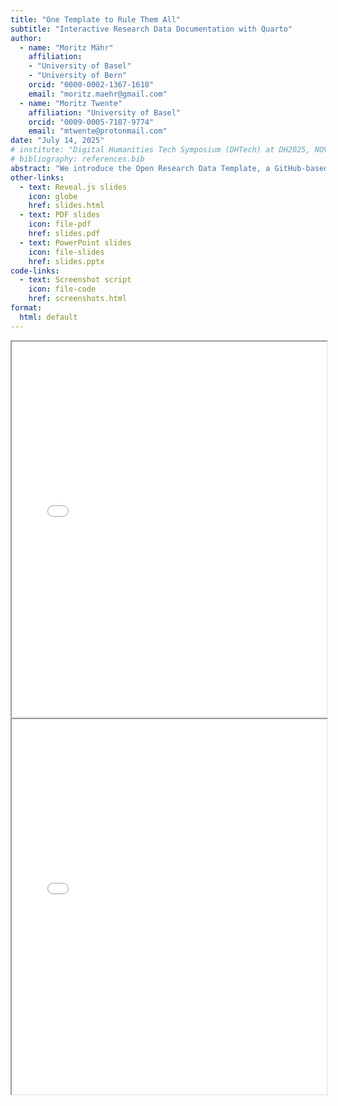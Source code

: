 ```yaml
---
title: "One Template to Rule Them All"
subtitle: "Interactive Research Data Documentation with Quarto"
author:
  - name: "Moritz Mähr"
    affiliation:
    - "University of Basel"
    - "University of Bern"
    orcid: "0000-0002-1367-1618"
    email: "moritz.maehr@gmail.com"
  - name: "Moritz Twente"
    affiliation: "University of Basel"
    orcid: "0009-0005-7187-9774"
    email: "mtwente@protonmail.com"
date: "July 14, 2025"
# institute: "Digital Humanities Tech Symposium (DHTech) at DH2025, NOVA University Lisbon"
# bibliography: references.bib
abstract: "We introduce the Open Research Data Template, a GitHub-based framework designed to streamline the publication and reuse of open research data through executable, interactive documentation using Quarto. By integrating narrative, metadata, and multi-programming-language code (Python, R, Julia, ObservableJS) into cohesive websites, the template lowers barriers to meaningful reuse and sustainable archiving of research workflows. We will demonstrate the template's structure, automation pipeline, and real-world applications through projects such as DigiHistCH24, Stadt.Geschichte.Basel, DHBern, and Decoding Inequality 2025."
other-links:
  - text: Reveal.js slides
    icon: globe
    href: slides.html
  - text: PDF slides
    icon: file-pdf
    href: slides.pdf
  - text: PowerPoint slides
    icon: file-slides
    href: slides.pptx
code-links:
  - text: Screenshot script
    icon: file-code
    href: screenshots.html
format:
  html: default
---
```


::: {.callout-tip title="Slide deck (Reveal JS)" collapse="true"}
<iframe src="slides.html" width="100%" height="600px" loading="lazy" allowfullscreen title="Slide deck">

This browser does not support iframes. Please open the <a href="slides.html">HTML</a> to view it.

</iframe>
:::

::: {.callout-tip title="Slide deck (PowerPoint)" collapse="true"}
<iframe src="slides.pdf" width="100%" height="600px" loading="lazy" allowfullscreen title="Slide deck">

This browser does not support PDF. Please download the <a href="slides.pdf">PDF slides</a> to view it.

</iframe>
:::